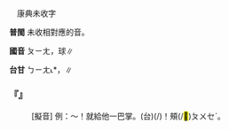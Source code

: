 
=={{ruby|乓|ㄆㄧㄤ}}==

　康典未收字

'''普閩''' 未收相對應的音。

'''國音''' <rt>ㄆㄧㄤ</rt>{{ruby|＝|ㄆㄤ}}{{ruby|。|ㄆㄧㄥ}}，{{ruby|乒|ㄆㄧㄥ}}{{ruby|乓|ㄆㄧㄤ}}{{ruby|/|ㄆㄤ}}球∥

'''台甘''' <rt>ㄅㄧㄤ˪</rt>{{ruby|。|ㄆㄧㄤ}}*{{ruby|。|ㄅㄧㄣ˪}}，{{ruby|乒|ㄅㄧㄣ˪}}{{ruby|乓|ㄅㄧㄤ˪}}∥

    

==='''『{{ruby|乓|ㄆㄧㄤ}}』'''===
: [擬音] 例：～！就給他一巴掌。(台){{ruby|乓|ㄅㄧㄤ˪}}(/{{ruby|啪|ㄆㄧㄚㆶ ͘}}){{ruby|啊|ㄚ˪}}！{{ruby|一|ㄐㄧㆵ ͘}}{{ruby|下|·ㆤ˫}}{{ruby|共|ㄍㄚ˫}}{{ruby|伊|ㄧ}}{{ruby|搧|ㄒㄧㄢ˪}}{{ruby|一|ㄐㄧㆵ ͘}}{{ruby|下|·ㆤ˫}}{{ruby|嘴|ㄘㄨㄧ˪}}頰(/<mark>&#xffaea;</mark>)<rt>ㄆㄨㆤˋ</rt>{{ruby|/|ㄆㆤˋ}}。
    
